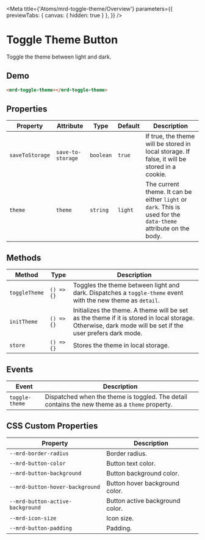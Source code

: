 
<Meta
  title={'Atoms/mrd-toggle-theme/Overview'}
  parameters={{
    previewTabs: { canvas: { hidden: true } },
  }}
/>

# Toggle Theme Button

Toggle the theme between light and dark.

## Demo

<Canvas>
  <mrd-toggle-theme></mrd-toggle-theme>
</Canvas>

```html
<mrd-toggle-theme></mrd-toggle-theme>
```

## Properties

| Property        | Attribute         | Type      | Default | Description                                                                                                     |
| --------------- | ----------------- | --------- | ------- | --------------------------------------------------------------------------------------------------------------- |
| `saveToStorage` | `save-to-storage` | `boolean` | `true`  | If true, the theme will be stored in local storage. If false, it will be stored in a cookie.                    |
| `theme`         | `theme`           | `string`  | `light` | The current theme. It can be either `light` or `dark`. This is used for the `data-theme` attribute on the body. |

## Methods

| Method        | Type       | Description                                                                                                                                               |
| ------------- | ---------- | --------------------------------------------------------------------------------------------------------------------------------------------------------- |
| `toggleTheme` | `() => {}` | Toggles the theme between light and dark. Dispatches a `toggle-theme` event with the new theme as `detail`.                                               |
| `initTheme`   | `() => {}` | Initializes the theme. A theme will be set as the theme if it is stored in local storage. Otherwise, dark mode will be set if the user prefers dark mode. |
| `store`       | `() => {}` | Stores the theme in local storage.                                                                                                                        |

## Events

| Event          | Description                                                                                    |
| -------------- | ---------------------------------------------------------------------------------------------- |
| `toggle-theme` | Dispatched when the theme is toggled. The detail contains the new theme as a `theme` property. |

## CSS Custom Properties

| Property                         | Description                     |
| -------------------------------- | ------------------------------- |
| `--mrd-border-radius`            | Border radius.                  |
| `--mrd-button-color`             | Button text color.              |
| `--mrd-button-background`        | Button background color.        |
| `--mrd-button-hover-background`  | Button hover background color.  |
| `--mrd-button-active-background` | Button active background color. |
| `--mrd-icon-size`                | Icon size.                      |
| `--mrd-button-padding`           | Padding.                        |
